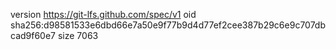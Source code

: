 version https://git-lfs.github.com/spec/v1
oid sha256:d98581533e6dbd66e7a50e9f77b9d4d77ef2cee387b29c6e9c707dbcad9f60e7
size 7063
